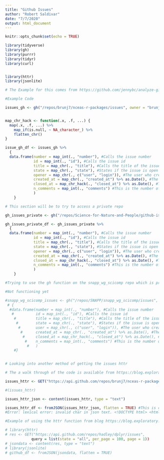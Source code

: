 ```yaml
---
title: "Github Issues"
author: "Robert Saldivar"
date: "7/7/2020"
output: html_document
---
```


```r
knitr::opts_chunk$set(echo = TRUE)
```

```r
library(tidyverse)
library(gh)
library(purrr)
library(tidyr)
library(curl)


library(httr)
library(jsonlite)

```

```r

# The Example for this comes from https://github.com/jennybc/analyze-github-stuff-with-r

#Example Code

issues_gh <- gh("/repos/brunj7/nceas-r-packages/issues", owner = "brunj7", repo = "nceas-r-packages", state = "all")


map_chr_hack <- function(.x, .f, ...) {
  map(.x, .f, ...) %>%
    map_if(is.null, ~ NA_character_) %>%
    flatten_chr()
}

issue_gh_df <- issues_gh %>%
  {
  data.frame(number = map_int(., "number"), #Calls the issue number
             id = map_int(., "id"), #Calls the issue id
             title = map_chr(., "title"), #Calls the title of the issue
             state = map_chr(., "state"), #States if the issue is open or closed
             opener = map_chr(., c("user", "login")), #The user who created the issue
             created_at = map_chr(., "created_at") %>% as.Date(), #The date the issue was created
             closed_at = map_chr_hack(., "closed_at") %>% as.Date(), #The date the issued was closed
             n_comments = map_int(., "comments") #This is the number of comments in an issue
             )
    }

```

```r
# This section will be to try to access a private repo

gh_issues_private <- gh("/repos/Science-for-Nature-and-People/github-issues-r/issues", owner = "Science-for-Nature-and People", repo = "github-issues-r", state = "all", .token = "7c5d4c32ded27c63bc30c8837eef8247347c8495")

gh_issues_private_df <- gh_issues_private %>%
  {
  data.frame(number = map_int(., "number"), #Calls the issue number
             id = map_int(., "id"), #Calls the issue id
             title = map_chr(., "title"), #Calls the title of the issue
             state = map_chr(., "state"), #States if the issue is open or closed
             opener = map_chr(., c("user", "login")), #The user who created the issue
             created_at = map_chr(., "created_at") %>% as.Date(), #The date the issue was created
             closed_at = map_chr_hack(., "closed_at") %>% as.Date(), #The date the issued was closed
             n_comments = map_int(., "comments") #This is the number of comments in an issue
             )
    }


```



```r
#Trying to use the gh function on the snapp_wg_scicomp repo which is private.

#Not functioning yet

#snapp_wg_scicomp_issues <- gh("/repos/SNAPP/snapp_wg_scicomp/issues", username = "robertsaldivar", type = "private", page = 1) # %>%
 # {
  #data.frame(number = map_int(., "number"), #Calls the issue number
   #          id = map_int(., "id"), #Calls the issue id
    #         title = map_chr(., "title"), #Calls the title of the issue
     #        state = map_chr(., "state"), #States if the issue is open or closed
      #       user = map_chr(., c("user", "login")), #The user who created the issue
       #      created_at = map_chr(., "created_at") %>% as.Date(), #The date the issue was created
        #     closed_at = map_chr_hack(., "closed_at") %>% as.Date(), #The date the issued was closed
         #    n_comments = map_int(., "comments") #This is the number of comments in an issue #The date the issue was created
          #   )
    #}
  
```

```r
# Looking into another method of getting the issues httr

# The a walk through of the code is available from https://blog.exploratory.io/analyzing-issue-data-with-github-rest-api-63945017dedc

issues_httr <- GET("https://api.github.com/repos/brunj7/nceas-r-packages/issues")

#(issues_httr)

issues_httr_json <- content(issues_httr, type = "text")

issues_httr_df <- fromJSON(issues_httr_json, flatten = TRUE) #This is causing an error
#Error: lexical error: invalid char in json text. <!DOCTYPE html> <html lang="en" (right here) ------^

```



```r
#Example of using the httr function from blog https://blog.exploratory.io/analyzing-issue-data-with-github-rest-api-63945017dedc

# library(httr)
# res <- GET("https://api.github.com/repos/hadley/dplyr/issues", 
            query = list(state = "all", per_page = 100, page = 1))
# jsondata <- content(res, type = "text")
# library(jsonlite)
# github_df <- fromJSON(jsondata, flatten = TRUE)
```

